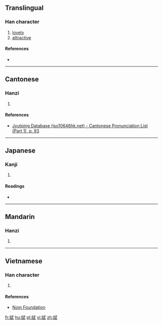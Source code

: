 ==Translingual==

===Han character===
{{Han char|rn=38|rad=女|as=08|sn=11|four=|canj=VMPM|ids=⿰女武}}

# [[lovely]]
# [[attractive]]

====References====
* {{Han ref|kx=0263.180|dkj=06361|hdz=21055.040|uh=5A2C|ud=23084}}

----

==Cantonese==

===Hanzi===
{{yue-hanzi|jyut=[[mou5]], [[mou4]]|y=mou5, mou4}}

# {{defn|lang=yue|sort=女08}}

====References====
* [http://www.iso10646hk.net/jp/document/download.jsp Jyutping Database (iso10646hk.net) - Cantonese Pronunciation List (Part 1), p. 93]

----

==Japanese==

===Kanji===
{{ja-kanji|grade=|rs=女08}}

# {{defn|lang=ja|sort=女08}}

====Readings====
* {{ja-readings|on=[[ぶ]] (bu), [[む]] (mu)|kun=[[こびる]] (kobiru)}}

----

==Mandarin==

===Hanzi===
{{cmn-hanzi|pin=[[wǔ]] ([[wu3]])|wg=wu<sup>3</sup>}}

# {{defn|lang=cmn|sort=女08}}

----

==Vietnamese==

===Han character===
{{vi-hantu|[[vũ]]|rs=女08}}

# {{defn|lang=vi|sort=女08}}

====References====
* [http://nomfoundation.org/common/nom_details.php?codepoint=5a2c Nom Foundation]

[[fr:娬]]
[[hu:娬]]
[[pl:娬]]
[[vi:娬]]
[[zh:娬]]